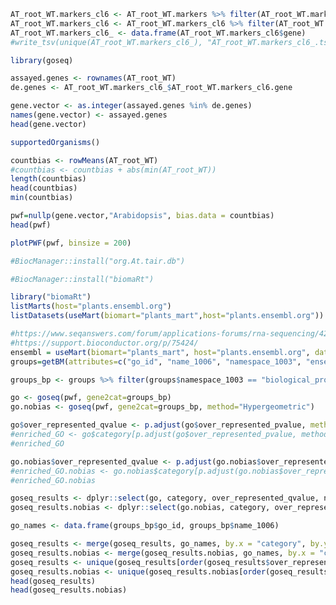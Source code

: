 ```r
AT_root_WT.markers_cl6 <- AT_root_WT.markers %>% filter(AT_root_WT.markers$cluster == "6")
AT_root_WT.markers_cl6 <- AT_root_WT.markers_cl6 %>% filter(AT_root_WT.markers_cl6$p_val_adj < 0.01)
AT_root_WT.markers_cl6_ <- data.frame(AT_root_WT.markers_cl6$gene)
#write_tsv(unique(AT_root_WT.markers_cl6_), "AT_root_WT.markers_cl6_.tsv")
```

```r
library(goseq)
```

```r
assayed.genes <- rownames(AT_root_WT)
de.genes <- AT_root_WT.markers_cl6_$AT_root_WT.markers_cl6.gene
```

```r
gene.vector <- as.integer(assayed.genes %in% de.genes)
names(gene.vector) <- assayed.genes
head(gene.vector)
```

```r
supportedOrganisms()
```
```r
countbias <- rowMeans(AT_root_WT)
#countbias <- countbias + abs(min(AT_root_WT))
length(countbias)
head(countbias)
min(countbias)
```

```r
pwf=nullp(gene.vector,"Arabidopsis", bias.data = countbias)
head(pwf)
```

```r
plotPWF(pwf, binsize = 200)
```

```r
#BiocManager::install("org.At.tair.db")
```
```r
#BiocManager::install("biomaRt")
```
```r
library("biomaRt")
listMarts(host="plants.ensembl.org")
listDatasets(useMart(biomart="plants_mart",host="plants.ensembl.org"))
```
```r
#https://www.seqanswers.com/forum/applications-forums/rna-sequencing/42639-goseq-issue-couldn-t-grab-go-categories-automatically
#https://support.bioconductor.org/p/75424/
ensembl = useMart(biomart="plants_mart", host="plants.ensembl.org", dataset = "athaliana_eg_gene")
groups=getBM(attributes=c("go_id", "name_1006", "namespace_1003", "ensembl_gene_id"), filters="ensembl_gene_id",value=names(gene.vector),mart=ensembl)
```
```r
groups_bp <- groups %>% filter(groups$namespace_1003 == "biological_process")
```


```r
go <- goseq(pwf, gene2cat=groups_bp)
go.nobias <- goseq(pwf, gene2cat=groups_bp, method="Hypergeometric")
```


```r
go$over_represented_qvalue <- p.adjust(go$over_represented_pvalue, method="BH")
#enriched_GO <- go$category[p.adjust(go$over_represented_pvalue, method="BH")<.05]
#enriched_GO

go.nobias$over_represented_qvalue <- p.adjust(go.nobias$over_represented_pvalue, method="BH")
#enriched_GO.nobias <- go.nobias$category[p.adjust(go.nobias$over_represented_pvalue, method="BH")<.05]
#enriched_GO.nobias
```

```r
goseq_results <- dplyr::select(go, category, over_represented_qvalue, numDEInCat, numInCat)
goseq_results.nobias <- dplyr::select(go.nobias, category, over_represented_qvalue, numDEInCat, numInCat)
```

```r
go_names <- data.frame(groups_bp$go_id, groups_bp$name_1006)
```


```r
goseq_results <- merge(goseq_results, go_names, by.x = "category", by.y = "groups_bp.go_id")
goseq_results.nobias <- merge(goseq_results.nobias, go_names, by.x = "category", by.y = "groups_bp.go_id")
goseq_results <- unique(goseq_results[order(goseq_results$over_represented_qvalue, decreasing=FALSE),])
goseq_results.nobias <- unique(goseq_results.nobias[order(goseq_results.nobias$over_represented_qvalue, decreasing=FALSE),])
head(goseq_results)
head(goseq_results.nobias)
```
